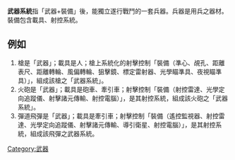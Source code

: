 {{multiple issues|
{{copyedit|time=2015-03-26T06:00:31+00:00}}
{{expand|time=2015-03-26T06:00:31+00:00}}
{{inappropriate tone|time=2015-03-26T06:00:31+00:00}}
{{unreferenced|time=2015-03-26T06:00:31+00:00}}
}}
'''武器系統'''指「武器+裝備」後，能獨立遂行戰鬥的一套兵器。兵器是用兵之器材。裝備包含載具、射控系統。

== 例如 ==
#槍是「武器」；載具是人；槍上系統化的射擊控制「裝備（準心、覘孔、距離表尺、距離轉輪、風偏轉輪、狙擊鏡、標定雷射器、光學瞄準具、夜視瞄準具）」，組成該槍之「武器系統」。
#火砲是「武器」；載具是砲車、牽引車；射擊控制「裝備（射控雷達、光學定向追蹤儀、射擊諸元傳輸、射控電腦）」，是其射控系統，組成該火砲之「武器系統」。
#彈道飛彈是「武器」；載具是牽引車；射擊控制「裝備（遙控監視器、射控雷達、光學定向追蹤儀、射擊諸元傳輸、導引衛星、射控電腦）」，是其射控系統，組成該飛彈之武器系統。

[[Category:武器|Category:武器]]
